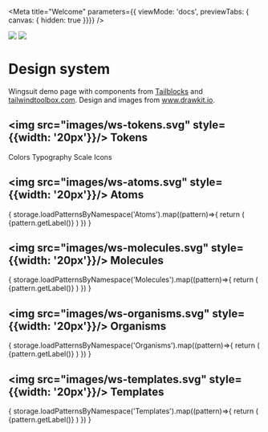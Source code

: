 

<Meta title="Welcome"
  parameters={{ viewMode: 'docs', previewTabs: { canvas: { hidden: true }}}}
/>

<div style={{margin: 'auto', position: 'relative', marginBottom: '40px'}}>
  <img src="images/background.png" style={{ width: '100%' }}/>
  <img src="images/logo.svg" style={{margin: 'auto', maxWidth: '400px', position: 'absolute', bottom: 0, top: 0, left: 0, right: 0}}/>
</div>


# Design system

Wingsuit demo page with components from <a href="https://mertjf.github.io/tailblocks/" target="_blank">Tailblocks</a> and <a href="https://www.tailwindtoolbox.com" target="_blank"> tailwindtoolbox.com</a>.
Design and images from <a href="https://www.drawkit.io/product/peach-illustration-system">www.drawkit.io</a>.


<div style={{paddingTop: '40px'}}>

  ## <img src="images/ws-tokens.svg" style={{width: '20px'}}/> Tokens
  <Canvas>
    <LinkTo story="page" kind="Tokens/Colors">
      <Badge status="neutral">Colors</Badge>
    </LinkTo>
    <LinkTo story="page" kind="Tokens/Typography">
      <Badge status="neutral">Typography</Badge>
    </LinkTo>
    <LinkTo story="page" kind="Tokens/Scale">
      <Badge status="neutral">Scale</Badge>
    </LinkTo>
    <LinkTo story="page" kind="Tokens/Icons">
      <Badge status="neutral">Icons</Badge>
    </LinkTo>
  </Canvas>

  ## <img src="images/ws-atoms.svg" style={{width: '20px'}}/> Atoms
  <Canvas>
    {
      storage.loadPatternsByNamespace('Atoms').map((pattern)=>{
        return (
          <LinkTo key={pattern.getId()} story={pattern.getDefaultVariant().getLabel()} kind={`${pattern.getNamespace()}-${pattern.getId()}`}>
            <Badge status="neutral">{pattern.getLabel()}</Badge>
          </LinkTo>
        )
      })
    }
  </Canvas>


  ## <img src="images/ws-molecules.svg" style={{width: '20px'}}/> Molecules
  <Canvas>
    {
      storage.loadPatternsByNamespace('Molecules').map((pattern)=>{
        return (
          <LinkTo key={pattern.getId()} story={pattern.getDefaultVariant().getLabel()} kind={`${pattern.getNamespace()}-${pattern.getId()}`}>
            <Badge status="neutral">{pattern.getLabel()}</Badge>
          </LinkTo>
        )
      })
    }
  </Canvas>

  ## <img src="images/ws-organisms.svg" style={{width: '20px'}}/> Organisms
  <Canvas>
    {
      storage.loadPatternsByNamespace('Organisms').map((pattern)=>{
        return (
          <LinkTo key={pattern.getId()} story={pattern.getDefaultVariant().getLabel()} kind={`${pattern.getNamespace()}-${pattern.getId()}`}>
            <Badge status="neutral">{pattern.getLabel()}</Badge>
          </LinkTo>
        )
      })
    }
  </Canvas>

  ## <img src="images/ws-templates.svg" style={{width: '20px'}}/> Templates
  <Canvas>
    {
      storage.loadPatternsByNamespace('Templates').map((pattern)=>{
        return (
          <LinkTo key={pattern.getId()} story={pattern.getDefaultVariant().getLabel()} kind={`${pattern.getNamespace()}-${pattern.getId()}`}>
            <Badge status="neutral">{pattern.getLabel()}</Badge>
          </LinkTo>
        )
      })
    }
  </Canvas>
</div>
